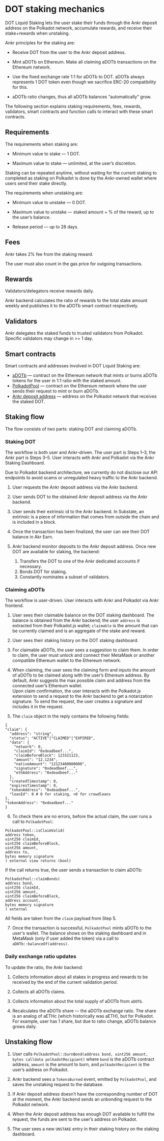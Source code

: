 # DOT staking mechanics

DOT Liquid Staking lets the user stake their funds through the Ankr deposit address on the Polkadot network, accumulate rewards, and receive their stake+rewards when unstaking.

Ankr principles for the staking are:

* Receive DOT from the user to the Ankr deposit address.

* Mint aDOTb on Ethereum. Make all claiming aDOTb transactions on the Ethereum network.

* Use the fixed exchange rate 1:1 for aDOTb to DOT. aDOTb always represents 1 DOT token even though we sacrifice ERC-20 compatibility for this.

* aDOTb ratio changes, thus all aDOTb balances “automatically” grow.

The following section explains staking requirements, fees, rewards, validators, smart contracts and function calls to interact with these smart contracts.

## Requirements

The requirements when staking are:

* Minimum value to stake — 1 DOT.

* Maximum value to stake — unlimited, at the user’s discretion.

Staking can be repeated anytime, without waiting for the current staking to completed as staking on Polkadot is done by the Ankr-owned wallet where users send their stake directly.

The requirements when unstaking are:

* Minimum value to unstake — 0 DOT.

* Maximum value to unstake — staked amount + % of the reward, up to the user’s balance.

* Release period — up to 28 days.

## Fees

Ankr takes 2% fee from the staking reward.

The user must also count in the gas price for outgoing transactions.

## Rewards

Validators/delegators receive rewards daily.

Ankr backend calculates the ratio of rewards to the total stake amount weekly and publishes it to the aDOTb smart contract respectively.

## Validators

Ankr delegates the staked funds to trusted validators from Polkadot. Specific validators may change in >= 1 day.

## Smart contracts
Smart contracts and addresses involved in DOT Liquid Staking are:
* [aDOTb](https://etherscan.io/address/0x5cc56c266143f29a5054b9ae07f3ac3513a7965e) — contract on the Ethereum network that mints or burns aDOTb tokens for the user in 1:1 ratio with the staked amount.
* [PolkadotPool](https://etherscan.io/address/0x59f767EC659E9FE01ebCf930465E2aD4Cc0F208e) — contract on the Ethereum network where the user sends their request to mint or burn aDOTb.
* [Ankr deposit address](https://polkadot.subscan.io/account/11XAoN3fgVLJUmK4Ty2q2H5dGYYzRZe82F247SyzfwZbHpV) — address on the Polkadot network that receives the staked DOT.

## Staking flow

The flow consists of two parts: staking DOT and claiming aDOTb.

### Staking DOT

The workflow is both user and Ankr-driven. The user part is Steps 1–3, the Ankr part is Steps 3–5. User interacts with Ankr and Polkadot via the Ankr Staking Dashboard. 

Due to Polkadot backend architecture, we currently do not disclose our API endpoints to avoid scams or unregulated heavy traffic to the Ankr backend. 

1. User requests the Ankr deposit address via the Ankr backend.

2. User sends DOT to the obtained Ankr deposit address via the Ankr backend.

3. User sends their extrinsic id to the Ankr backend. In Substate, an extrinsic is a piece of information that comes from outside the chain and is included in a block.

4. Once the transaction has been finalized, the user can see their DOT balance in Akr Earn.

5. Ankr backend monitor deposits to the Ankr deposit address. Once new DOT are available for staking, the backend:
   1. Transfers the DOT to one of the Ankr dedicated accounts if necessary.
   2. Bonds DOT for staking.
   3. Constantly nominates a subset of validators.

### Claiming aDOTb

The workflow is user-driven. User interacts with Ankr and Polkadot via Ankr frontend. 

1. User sees their claimable balance on the DOT staking dashboard. The balance is obtained from the Ankr backend; the user `address` is extracted from their Polkadot.js wallet; `claimable` is the amount that can be currently claimed and is an aggregate of the stake and reward.

2. User sees their staking history on the DOT staking dashboard. 

3. For claimable aDOTb, the user sees a suggestion to claim them. In order to claim, the user must unlock and connect their MetaMask or another compatible Ethereum wallet to the Ethereum network.

4. When claiming, the user sees the claiming form and inputs the amount of aDOTb to be claimed along with the user’s Ethereum address. By default, Ankr suggests the max possible claim and address from the connected user’s Ethereum wallet.  
   Upon claim confirmation, the user interacts with the Polkadot.js extension to send a request to the Ankr backend to get a notarization signature. To send the request, the user creates a signature and includes it in the request.

6. The `claim` object in the reply contains the following fields: 

  ```
  {
  "claim": {
    "address": "string",
    "status": "ACTIVE"|"CLAIMED"|"EXPIRED",
    "data": {
      "network": 0,
      "claimId": "0xdeadbeef...",
      "claimBeforeBlock": 123321123,
      "amount": "12.1234",
      "nativeAmount": "12123400000000",
      "signature": "0xdeadbeef...",
      "ethAddress": "0xdeadbeef..."
    },
    "createdTimestamp": 0,
    "expiresTimestamp": 0,
    "tokenAddress": "0xdeadbeef...",
    "loanId": 0 # 0 for staking, >0 for crowdloans
  },
  "tokenAddress": "0xdeadbeef..."
  }
  ```
6. To check there are no errors, before the actual claim, the user runs a call to `PolkadotPool`:
  ```
PolkadotPool::isClaimValid(
  address token, 
  uint256 claimId, 
  uint256 claimBeforeBlock, 
  uint256 amount, 
  address to, 
  bytes memory signature
) external view returns (bool)
  ```

  If the call returns true, the user sends a transaction to claim aDOTb:

  ```
PolkadotPool::claimBonds(
  address bond, 
  uint256 claimId, 
  uint256 amount, 
  uint256 claimBeforeBlock, 
  address account, 
  bytes memory signature
) external
  ```

  All fields are taken from the `claim` payload from Step 5.

7. Once the transaction is successful, `PolkadotPool` mints aDOTb to the user's wallet. The balance shows on the staking dashboard and in MetaMask (only if user added the token) via a call to `aDOTb::balanceOf(address)`.

### Daily exchange ratio updates

To update the ratio, the Ankr backend:

1. Collects information about all stakes in progress and rewards to be received by the end of the current validation period.

2. Collects all aDOTb claims.

3. Collects information about the total supply of aDOTb from `aDOTb`.

4. Recalculates the aDOTb share — the aDOTb exchange ratio. The share is an analog of aETHc (which historically was aETH), but for Polkadot. For example, user has 1 share, but due to ratio change, aDOTb balance grows daily.

## Unstaking flow

1. User calls `PolkadotPool::burnBond(address bond, uint256 amount, bytes calldata polkadotRecipient)` where `bond` is the aDOTb contract address, `amount` is the amount to burn, and `polkadotRecipient` is the user’s address on Polkadot.

2. Ankr backend sees a `TokensBurned` event, emitted by `PolkadotPool`, and saves the unstaking request to the database.

3. If Ankr deposit address doesn’t have the corresponding number of DOT at the moment, the Ankr backend sends an unbonding request to the Polkadot network.

4. When the Ankr deposit address has enough DOT available to fulfill the request, the funds are sent to the user’s address on Polkadot.

5. The user sees a new `UNSTAKE` entry in their staking history on the staking dashboard.
